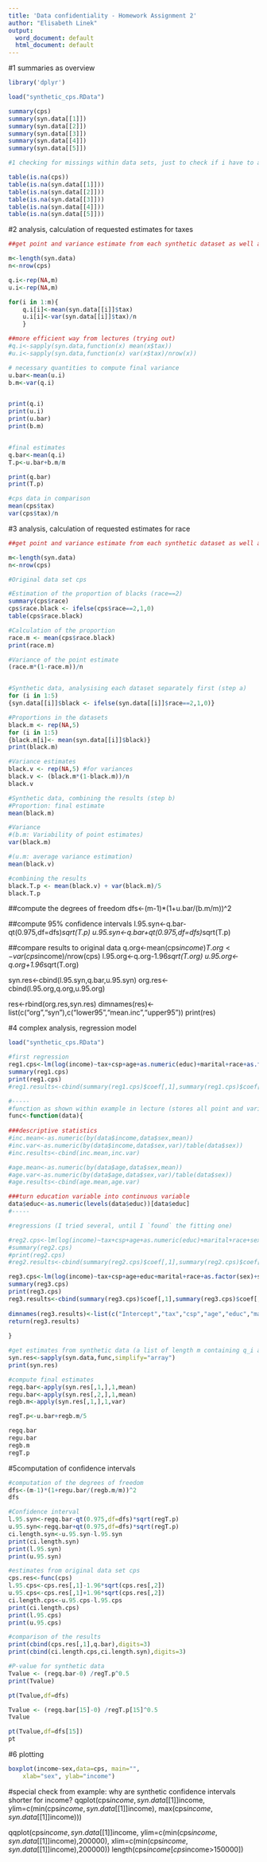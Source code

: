 ---
title: 'Data confidentiality - Homework Assignment 2'
author: "Elisabeth Linek"
output:
  word_document: default
  html_document: default
---
#1 summaries as overview

```{r}
library('dplyr')

load("synthetic_cps.RData")

summary(cps)
summary(syn.data[[1]])
summary(syn.data[[2]])
summary(syn.data[[3]])
summary(syn.data[[4]])
summary(syn.data[[5]])

#1 checking for missings within data sets, just to check if i have to account for those

table(is.na(cps))
table(is.na(syn.data[[1]]))
table(is.na(syn.data[[2]]))
table(is.na(syn.data[[3]]))
table(is.na(syn.data[[4]]))
table(is.na(syn.data[[5]]))


```

#2 analysis, calculation of requested estimates for taxes

```{r}
##get point and variance estimate from each synthetic dataset as well as from cps (original data set)

m<-length(syn.data)
n<-nrow(cps)

q.i<-rep(NA,m)
u.i<-rep(NA,m)

for(i in 1:m){
	q.i[i]<-mean(syn.data[[i]]$tax)
	u.i[i]<-var(syn.data[[i]]$tax)/n
	} 

##more efficient way from lectures (trying out)
#q.i<-sapply(syn.data,function(x) mean(x$tax))
#u.i<-sapply(syn.data,function(x) var(x$tax)/nrow(x))

# necessary quantities to compute final variance
u.bar<-mean(u.i)
b.m<-var(q.i)


print(q.i)
print(u.i)
print(u.bar)
print(b.m)


#final estimates
q.bar<-mean(q.i)
T.p<-u.bar+b.m/m

print(q.bar)
print(T.p)

#cps data in comparison
mean(cps$tax)
var(cps$tax)/n


```


#3 analysis, calculation of requested estimates for race

```{r}
##get point and variance estimate from each synthetic dataset as well as from cps (original data set)

m<-length(syn.data)
n<-nrow(cps)

#Original data set cps

#Estimation of the proportion of blacks (race==2)
summary(cps$race)
cps$race.black <- ifelse(cps$race==2,1,0)
table(cps$race.black)

#Calculation of the proportion
race.m <- mean(cps$race.black) 
print(race.m)

#Variance of the point estimate
(race.m*(1-race.m))/n


#Synthetic data, analysising each dataset separately first (step a)
for (i in 1:5)
{syn.data[[i]]$black <- ifelse(syn.data[[i]]$race==2,1,0)}

#Proportions in the datasets
black.m <- rep(NA,5) 
for (i in 1:5)
{black.m[i]<- mean(syn.data[[i]]$black)}
print(black.m)

#Variance estimates
black.v <- rep(NA,5) #for variances
black.v <- (black.m*(1-black.m))/n
black.v

#Synthetic data, combining the results (step b)
#Proportion: final estimate
mean(black.m)

#Variance
#(b.m: Variability of point estimates)
var(black.m)

#(u.m: average variance estimation)
mean(black.v)

#combining the results
black.T.p <- mean(black.v) + var(black.m)/5
black.T.p

```

##compute the degrees of freedom
dfs<-(m-1)*(1+u.bar/(b.m/m))^2

##compute 95% confidence intervals
l.95.syn<-q.bar-qt(0.975,df=dfs)*sqrt(T.p)
u.95.syn<-q.bar+qt(0.975,df=dfs)*sqrt(T.p)

##compare results to original data
q.org<-mean(cps$income)
T.org<-var(cps$income)/nrow(cps)
l.95.org<-q.org-1.96*sqrt(T.org)
u.95.org<-q.org+1.96*sqrt(T.org)

syn.res<-cbind(l.95.syn,q.bar,u.95.syn)
org.res<-cbind(l.95.org,q.org,u.95.org)

res<-rbind(org.res,syn.res)
dimnames(res)<-list(c("org","syn"),c("lower95","mean.inc","upper95"))
print(res)


#4 complex analysis, regression model

```{r}

load("synthetic_cps.RData")

#first regression
reg1.cps<-lm(log(income)~tax+csp+age+as.numeric(educ)+marital+race+as.factor(sex)+ss,data=cps)
summary(reg1.cps)
print(reg1.cps)
#reg1.results<-cbind(summary(reg1.cps)$coef[,1],summary(reg1.cps)$coef[,2]^2)

#-----
#function as shown within example in lecture (stores all point and variance estimates)
func<-function(data){
 
###descriptive statistics
#inc.mean<-as.numeric(by(data$income,data$sex,mean))
#inc.var<-as.numeric(by(data$income,data$sex,var)/table(data$sex))
#inc.results<-cbind(inc.mean,inc.var)

#age.mean<-as.numeric(by(data$age,data$sex,mean))
#age.var<-as.numeric(by(data$age,data$sex,var)/table(data$sex))
#age.results<-cbind(age.mean,age.var)

###turn education variable into continuous variable
data$educ<-as.numeric(levels(data$educ))[data$educ]
#-----

#regressions (I tried several, until I `found` the fitting one)

#reg2.cps<-lm(log(income)~tax+csp+age+as.numeric(educ)+marital+race+sex+ss,data=cps)
#summary(reg2.cps)
#print(reg2.cps)
#reg2.results<-cbind(summary(reg2.cps)$coef[,1],summary(reg2.cps)$coef[,2]^2)

reg3.cps<-lm(log(income)~tax+csp+age+educ+marital+race+as.factor(sex)+ss,data=data)
summary(reg3.cps)
print(reg3.cps)
reg3.results<-cbind(summary(reg3.cps)$coef[,1],summary(reg3.cps)$coef[,2]^2)
 
dimnames(reg3.results)<-list(c("Intercept","tax","csp","age","educ","married, spouse absent","separated","divorced","Widowed","never married/single","unknown","Black","Am.Indian","Asian","SEX","SS"),c("estimate","variance"))
return(reg3.results)
  
}

#get estimates from synthetic data (a list of length m containing q_i and u_i)
syn.res<-sapply(syn.data,func,simplify="array")
print(syn.res)

#compute final estimates
regq.bar<-apply(syn.res[,1,],1,mean)
regu.bar<-apply(syn.res[,2,],1,mean)
regb.m<-apply(syn.res[,1,],1,var)

regT.p<-u.bar+regb.m/5

regq.bar
regu.bar
regb.m
regT.p


```



#5computation of confidence intervals
```{r}

#computation of the degrees of freedom
dfs<-(m-1)*(1+regu.bar/(regb.m/m))^2
dfs

#Confidence interval
l.95.syn<-regq.bar-qt(0.975,df=dfs)*sqrt(regT.p)
u.95.syn<-regq.bar+qt(0.975,df=dfs)*sqrt(regT.p)
ci.length.syn<-u.95.syn-l.95.syn
print(ci.length.syn)
print(l.95.syn)
print(u.95.syn)

#estimates from original data set cps
cps.res<-func(cps)
l.95.cps<-cps.res[,1]-1.96*sqrt(cps.res[,2])
u.95.cps<-cps.res[,1]+1.96*sqrt(cps.res[,2])
ci.length.cps<-u.95.cps-l.95.cps
print(ci.length.cps)
print(l.95.cps)
print(u.95.cps)

#comparison of the results
print(cbind(cps.res[,1],q.bar),digits=3)
print(cbind(ci.length.cps,ci.length.syn),digits=3)

#P-value for synthetic data
Tvalue <- (regq.bar-0) /regT.p^0.5
print(Tvalue)

pt(Tvalue,df=dfs)

Tvalue <- (regq.bar[15]-0) /regT.p[15]^0.5
Tvalue

pt(Tvalue,df=dfs[15])
pt


```

#6 plotting
```{r}
boxplot(income~sex,data=cps, main="", 
  	xlab="sex", ylab="income")

```

#special check from example: why are synthetic confidence intervals shorter for income?
qqplot(cps$income,syn.data[[1]]$income,
     ylim=c(min(cps$income,syn.data[[1]]$income),
      max(cps$income,syn.data[[1]]$income)))

qqplot(cps$income,syn.data[[1]]$income,
     ylim=c(min(cps$income,syn.data[[1]]$income),200000),
     xlim=c(min(cps$income,syn.data[[1]]$income),200000))
length(cps$income[cps$income>150000])
